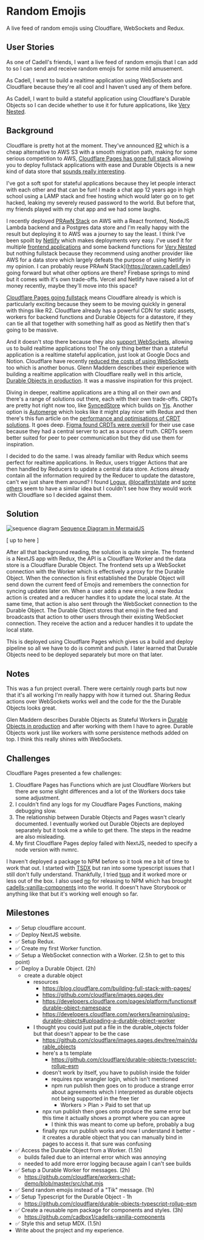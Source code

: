 
<Head />

# Random Emojis

A live feed of random emojis using Cloudflare, WebSockets and Redux.

<App />

## User Stories

As one of Cadell's friends, I want a live feed of random emojis that I can add to so I can send and receive random emojis for some mild amusement.

As Cadell, I want to build a realtime application using WebSockets and Cloudflare because they're all cool and I haven't used any of them before.

As Cadell, I want to build a stateful application using Cloudflare's Durable Objects so I can decide whether to use it for future applications, like [Very Nested](https://verynested.cadell.dev).

## Background

Cloudflare is pretty hot at the moment. They've announced [R2](https://news.ycombinator.com/item?id=28682237) which is a cheap alternative to AWS S3 with a smooth migration path, making for some serious competition to AWS, [Cloudflare Pages has gone full stack](https://news.ycombinator.com/item?id=29253032) allowing you to deploy fullstack applications with ease and Durable Objects is a new kind of data store that [sounds really interesting](https://blog.cloudflare.com/durable-objects-easy-fast-correct-choose-three/).

I've got a soft spot for stateful applications because they let people interact with each other and that can be fun! I made a chat app 12 years ago in high school using a LAMP stack and free hosting which would later go on to get hacked, leaking my severely reused password to the world. But before that, my friends played with my chat app and we had some laughs.

I recently deployed [PRAwN Stack](https://prawn.cadell.dev) on AWS with a React frontend, NodeJS Lambda backend and a Postgres data store and I'm really happy with the result but deploying it to AWS was a journey to say the least. I think I've been spoilt by [Netlify](https://www.netlify.com/) which makes deployments very easy. I've used it for multiple [frontend applications](https://cadell.dev) and some backend functions for [Very Nested](https://verynested.cadell.dev) but nothing fullstack because they recommend using another provider like AWS for a data store which largely defeats the purpose of using Netlify in my opinion. I can probably reuse PRAwN Stack](https://prawn.cadell.dev) going forward but what other options are there? Firebase springs to mind but it comes with it's own trade-offs. Vercel and Netlify have raised a lot of money recently, maybe they'll move into this space?

[Cloudflare Pages going fullstack](https://news.ycombinator.com/item?id=29253032) means Cloudflare already is which is particularly exciting because they seem to be moving quickly in general with things like R2. Cloudflare already has a powerful CDN for static assets, workers for backend functions and Durable Objects for a datastore, if they can tie all that together with something half as good as Netlify then that's going to be massive. 

And it doesn't stop there because they also [support WebSockets](https://blog.cloudflare.com/introducing-websockets-in-workers/), allowing us to build realtime applications too! The only thing better than a stateful application is a realtime stateful application, just look at Google Docs and Notion. Cloudflare have recently [reduced the costs of using WebSockets](https://blog.cloudflare.com/workers-optimization-reduces-your-bill/) too which is another bonus. Glenn Maddern describes their experience with building a realtime application with Cloudflare really well in this article, [Durable Objects in production](https://news.ycombinator.com/item?id=25084470). It was a massive inspiration for this project.

Diving in deeper, realtime applications are a thing all on their own and there's a range of solutions out there, each with their own trade-offs. CRDTs are pretty hot right now too, like [SyncedStore](https://news.ycombinator.com/item?id=29483913) which builds on [Yjs](https://github.com/yjs/yjs). Another option is [Automerge](https://news.ycombinator.com/item?id=16309533) which looks like it might play nicer with Redux and then there's this fun article on the [performance and optimisations of CRDT solutions](https://news.ycombinator.com/item?id=28017204). It goes deep. [Figma found CRDTs were overkill](https://news.ycombinator.com/item?id=21378858) for their use case because they had a central server to act as a source of truth. CRDTs seem better suited for peer to peer communication but they did use them for inspiration.

I decided to do the same. I was already familiar with Redux which seems perfect for realtime applications. In Redux, users trigger Actions that are then handled by Reducers to update a central data store. Actions already contain all the information required by the Reducer to update the datastore, can't we just share them around? I found [Logux](https://logux.io/), [@localfirst/state](https://github.com/local-first-web/state) and [some others](https://github.com/markerikson/redux-ecosystem-links/blob/master/store.md#synchronization) seem to have a similar idea but I couldn't see how they would work with Cloudflare so I decided against them.

## Solution

![sequence diagram](/sequence.png)
[Sequence Diagram in MermaidJS](https://mermaid.live/edit/#pako:eNrtlD1PwzAQhv_K4YWlDHTM0AlWQEKIJcslftu6JOfiD6qq4r9zIQkFRFvETKbEeZ873yPLO1N7C1MYinjOkBpXjheB21KIc_KS2wpBP_RZc0iudmuWRA8RgS4PrE9L6f_0qYvZ7NGHJ4SCGqTzSLUXQZ0oRycL2qCKvn5Cij3UZxW6yoGrBnRbrTRdUPQtvIA22ihS8ifqfMV_qpd8AKUlxkLOywF03P8SATpAx6D1Kxe1K9U5BEhqtrTkF3wbolfwQXYz0DzLgI-ibnwCBbdYJvJzGpm7hredTtLqCH1b1lb8xe_03-_0D36nn_xGiI3EA3XCLlurUa97DGP-qNaj1K8lqgrB5ii6l7gdjtCEeE-pvUgVIN1eYA-e0z08OP1U4-ydMhPTIrTsrF4cu26pNDpYi9IU-mox59yk0pTyqtG8tpxwbZ1OYoo5NxET090t91upTZFCxhga7p4h9foGWI6T6Q)

[ up to here ]

After all that background reading, the solution is quite simple. The frontend is a NextJS app with Redux, the API is a Cloudflare Worker and the data store is a Cloudflare Durable Object. The frontend sets up a WebSocket connection with the Worker which is effectively a proxy for the Durable Object. When the connection is first established the Durable Object will send down the current feed of Emojis and remembers the connection for syncing updates later on. When a user adds a new emoji, a new Redux action is created and a reducer handles it to update the local state. At the same time, that action is also sent through the WebSocket connection to the Durable Object. The Durable Object stores that emoji in the feed and broadcasts that action to other users through their existing WebSocket connection. They receive the action and a reducer handles it to update the local state.

This is deployed using Cloudflare Pages which gives us a build and deploy pipeline so all we have to do is commit and push. I later learned that Durable Objects need to be deployed separately but more on that later.

## Notes

This was a fun project overall. There were certainly rough parts but now that it's all working I'm really happy with how it turned out. Sharing Redux actions over WebSockets works well and the code for the the Durable Objects looks great.

Glen Maddern describes Durable Objects as Stateful Workers in [Durable Objects in production](https://news.ycombinator.com/item?id=25084470) and after working with them I have to agree. Durable Objects work just like workers with some persistence methods added on top. I think this really shines with WebSockets.

## Challenges

Cloudflare Pages presented a few challenges:
1. Cloudflare Pages has Functions which are just Cloudflare Workers but there are some slight differences and a lot of the Workers docs take some adjustment.
1. I couldn't find any logs for my Cloudflare Pages Functions, making debugging slow.
1. The relationship between Durable Objects and Pages wasn't clearly documented. I eventually worked out Durable Objects are deployed separately but it took me a while to get there. The steps in the readme are also misleading.
1. My first Cloudflare Pages deploy failed with NextJS, needed to specify a node version with nvmrc.

I haven't deployed a package to NPM before so it took me a bit of time to work that out. I started with [TSDX](https://github.com/jaredpalmer/tsdx) but ran into some typescript issues that I still don't fully understand. Thankfully, I tried [tsup](https://github.com/egoist/tsup) and it worked more or less out of the box. I also used [np](https://github.com/sindresorhus/np) for releasing to NPM which has brought [cadells-vanilla-components](https://github.com/cadbox1/cadells-vanilla-components) into the world. It doesn't have Storybook or anything like that but it's working well enough so far.


## Milestones

- ✅ Setup cloudflare account.
- ✅ Deploy NextJS website.
- ✅ Setup Redux.
- ✅ Create my first Worker function.
- ✅ Setup a WebSocket connection with a Worker. (2.5h to get to this point)
- ✅ Deploy a Durable Object. (2h)
    - create a durable object
        - resources
            - https://blog.cloudflare.com/building-full-stack-with-pages/
            - https://github.com/cloudflare/images.pages.dev
            - https://developers.cloudflare.com/pages/platform/functions#durable-object-namespace
            - https://developers.cloudflare.com/workers/learning/using-durable-objects#uploading-a-durable-object-worker
        - I thought you could just put a file in the durable_objects folder but that doesn't appear to be the case
            - https://github.com/cloudflare/images.pages.dev/tree/main/durable_objects
            - here's a ts template
                - https://github.com/cloudflare/durable-objects-typescript-rollup-esm
            - doesn't work by itself, you have to publish inside the folder
                - requires npx wrangler login, which isn't mentioned
                - npm run publish then goes on to produce a strange error about agreements which I interpreted as durable objects not being supported in the free tier
                    - Workers > Plan > Paid to set that up
            - npx run publish then goes onto produce the same error but this time it actually shows a prompt where you can agree
                - I think this was meant to come up before, probably a bug
            - finally npx run publish works and now I understand it better - it creates a durable object that you can manually bind in pages to access it. that sure was confusing
- ✅ Access the Durable Object from a Worker. (1.5h)
    - builds failed due to an internal error which was annoying
    - needed to add more error logging because again I can't see builds
- ✅ Setup a Durable Worker for messages. (2h)
    - https://github.com/cloudflare/workers-chat-demo/blob/master/src/chat.mjs
- ✅ Send random emojis instead of a "Tik" message. (1h)
- ✅ Setup Typescript for the Durable Object - 1h
    - https://github.com/cloudflare/durable-objects-typescript-rollup-esm
- ✅ Create a reusable npm package for components and styles. (3h)
    - https://github.com/cadbox1/cadells-vanilla-components
- ✅ Style this and setup MDX. (1.5h)
- Write about the project and my experience.